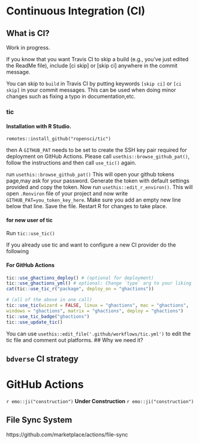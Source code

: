 # Continuous Integration (CI) {#ci}

## What is CI?
Work in progress.

If you know that you want Travis CI to skip a build (e.g., you’ve just edited the ReadMe file), include [ci skip] or [skip ci] anywhere in the commit message.

You can skip to `build` in Travis CI by putting keywords `[skip ci]` or `[ci skip]` in your commit messages. This can be used when doing minor changes such as fixing a typo in documentation,etc.

### tic

#### Installation with R Studio.

`remotes::install_github("ropensci/tic")`


then  A `GITHUB_PAT` needs to be set to create the
  SSH key pair required for deployment on
  GitHub Actions. Please call
  `usethis::browse_github_pat()`, follow the
  instructions and then call `use_tic()`
  again.
  
run `usethis::browse_github_pat()` This will open your github tokens page,may ask for your password. 
Generate the token with default settings provided and copy the token.
Now run `usethis::edit_r_environ()`. This will open `.Renviron` file of your project and 
now write `GITHUB_PAT=you_token_key_here`. Make sure you add an empty new line below that line. Save the file. Restart R for changes to take place.


#### for new user of tic 

Run `tic::use_tic()`

If you already use tic and want to configure a new CI provider do the following

#### For GitHub Actions 
```r
tic::use_ghactions_deploy() # (optional for deployment)
tic::use_ghactions_yml() # optional: Change `type` arg to your liking
cat(tic::use_tic_r("package", deploy_on = "ghactions"))
```

```r
# (all of the above in one call)
tic::use_tic(wizard = FALSE, linux = "ghactions", mac = "ghactions",
windows = "ghactions", matrix = "ghactions", deploy = "ghactions")
tic::use_tic_badge("ghactions")
tic::use_update_tic()
```

You can use `usethis::edit_file('.github/workflows/tic.yml')` to edit the tic file and comment out platforms.
## Why we need it?

## `bdverse` CI strategy

# GitHub Actions {#github-actions}
`r emo::ji("construction")` **Under Construction** `r emo::ji("construction")`

## File Sync System {#file-sync}
https://github.com/marketplace/actions/file-sync
